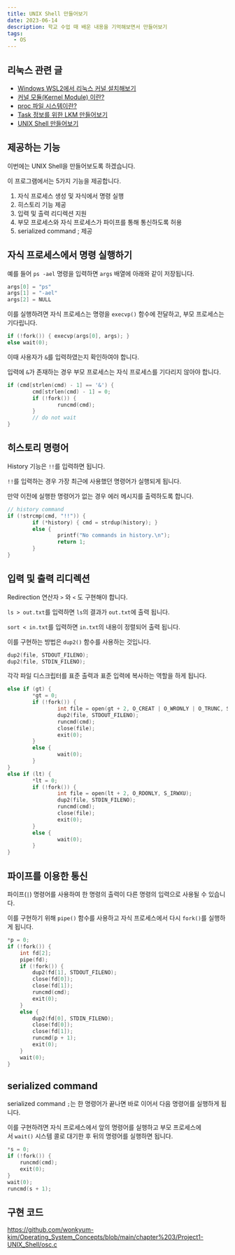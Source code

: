 ```yaml
---
title: UNIX Shell 만들어보기
date: 2023-06-14
description: 학교 수업 때 배운 내용을 기억해보면서 만들어보기
tags:
  - OS
---
```


## 리눅스 관련 글

- [Windows WSL2에서 리눅스 커널 설치해보기](https://blog-gray-omega-81.vercel.app/blog/20230610-wsl-linux-kernel)
- [커널 모듈(Kernel Module) 이란?](https://blog-gray-omega-81.vercel.app/blog/20230611-what-is-kernel-module)
- [proc 파일 시스템이란?](https://blog-gray-omega-81.vercel.app/blog/20230612-what-is-proc)
- [Task 정보를 위한 LKM 만들어보기](https://blog-gray-omega-81.vercel.app/blog/20230613-LKM-for-task-information)
- [UNIX Shell 만들어보기](https://blog-gray-omega-81.vercel.app/blog/20230614-unix-shell)

## 제공하는 기능

이번에는 UNIX Shell을 만들어보도록 하겠습니다.

이 프로그램에서는 5가지 기능을 제공합니다.

1. 자식 프로세스 생성 및 자식에서 명령 실행
2. 히스토리 기능 제공
3. 입력 및 출력 리디렉션 지원
4. 부모 프로세스와 자식 프로세스가 파이프를 통해 통신하도록 허용
5. serialized command ; 제공

## 자식 프로세스에서 명령 실행하기

예를 들어 `ps -ael` 명령을 입력하면 `args` 배열에 아래와 같이 저장됩니다.

```c
args[0] = "ps"
args[1] = "-ael"
args[2] = NULL
```

이를 실행하려면 자식 프로세스는 명령을 `execvp()` 함수에 전달하고, 부모 프로세스는 기다립니다.

```c
if (!fork()) { execvp(args[0], args); }
else wait(0);
```

이때 사용자가 `&`를 입력하였는지 확인하여야 합니다.

입력에 `&`가 존재하는 경우 부모 프로세스는 자식 프로세스를 기다리지 않아야 합니다.

```c
if (cmd[strlen(cmd) - 1] == '&') {
		cmd[strlen(cmd) - 1] = 0;
		if (!fork()) {
				runcmd(cmd);
		}
		// do not wait
}
```

## 히스토리 명령어

History 기능은 `!!`를 입력하면 됩니다.

`!!`를 입력하는 경우 가장 최근에 사용했던 명령어가 실행되게 됩니다.

만약 이전에 실행한 명령어가 없는 경우 에러 메시지를 출력하도록 합니다.

```c
// history command
if (!strcmp(cmd, "!!")) {
		if (*history) { cmd = strdup(history); }
		else {
				printf("No commands in history.\n");
				return 1;
		}
}
```

## 입력 및 출력 리디렉션

Redirection 연산자 `>` 와 `<` 도 구현해야 합니다.

`ls > out.txt`를 입력하면 `ls`의 결과가 `out.txt`에 출력 됩니다.

`sort < in.txt`를 입력하면 `in.txt`의 내용이 정렬되어 출력 됩니다.

이를 구현하는 방법은 `dup2()` 함수를 사용하는 것입니다.

```c
dup2(file, STDOUT_FILENO);
dup2(file, STDIN_FILENO);
```

각각 파일 디스크립터를 표준 출력과 표준 입력에 복사하는 역할을 하게 됩니다.

```c
else if (gt) {
		*gt = 0;
		if (!fork()) {
				int file = open(gt + 2, O_CREAT | O_WRONLY | O_TRUNC, S_IRWXU);
				dup2(file, STDOUT_FILENO);
				runcmd(cmd);
				close(file);
				exit(0);
		}
		else {
				wait(0);
		}
}
else if (lt) {
		*lt = 0;
		if (!fork()) {
				int file = open(lt + 2, O_RDONLY, S_IRWXU);
				dup2(file, STDIN_FILENO);
				runcmd(cmd);
				close(file);
				exit(0);
		}
		else {
				wait(0);
		}
}
```

## 파이프를 이용한 통신

파이프(`|`) 명령어를 사용하여 한 명령의 출력이 다른 명령의 입력으로 사용될 수 있습니다.

이를 구현하기 위해 `pipe()` 함수를 사용하고 자식 프로세스에서 다시 `fork()`를 실행하게 됩니다.

```c
*p = 0;
if (!fork()) {
    int fd[2];
    pipe(fd);
    if (!fork()) {
        dup2(fd[1], STDOUT_FILENO);
        close(fd[0]);
        close(fd[1]);
        runcmd(cmd);
        exit(0);
    }
    else {
        dup2(fd[0], STDIN_FILENO);
        close(fd[0]);
        close(fd[1]);
        runcmd(p + 1);
        exit(0);
    }
    wait(0);
}
```

## serialized command

serialized command `;`는 한 명령어가 끝나면 바로 이어서 다음 명령어를 실행하게 됩니다.

이를 구현하려면 자식 프로세스에서 앞의 명령어를 실행하고 부모 프로세스에서 `wait()` 시스템 콜로 대기한 후 뒤의 명령어를 실행하면 됩니다.

```c
*s = 0;
if (!fork()) {
    runcmd(cmd);
    exit(0);
}
wait(0);
runcmd(s + 1);
```

## 구현 코드

https://github.com/wonkyum-kim/Operating_System_Concepts/blob/main/chapter%203/Project1-UNIX_Shell/osc.c
